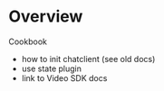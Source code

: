 # Overview

Cookbook

- how to init chatclient (see old docs)
- use state plugin
- link to Video SDK docs
